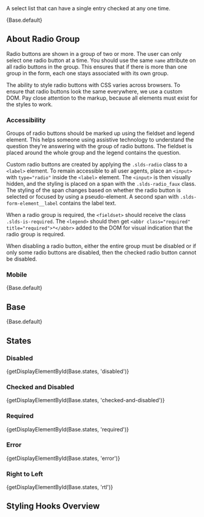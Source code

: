 
<div className="doc lead">
  A select list that can have a single entry checked at any one time.
</div>

<CodeView exampleOnly>{Base.default}</CodeView>

## About Radio Group

Radio buttons are shown in a group of two or more. The user can only select one radio button at a time. You should use the same `name` attribute on all radio buttons in the group. This ensures that if there is more than one group in the form, each one stays associated with its own group.

The ability to style radio buttons with CSS varies across browsers. To ensure that radio buttons look the same everywhere, we use a custom DOM. Pay close attention to the markup, because all elements must exist for the styles to work.

### Accessibility

Groups of radio buttons should be marked up using the fieldset and legend element. This helps someone using assistive technology to understand the question they're answering with the group of radio buttons. The fieldset is placed around the whole group and the legend contains the question.

Custom radio buttons are created by applying the `.slds-radio` class to a `<label>` element. To remain accessible to all user agents, place an `<input>` with `type="radio"` inside the `<label>` element. The `<input>` is then visually hidden, and the styling is placed on a span with the `.slds-radio_faux` class. The styling of the span changes based on whether the radio button is selected or focused by using a pseudo-element. A second span with `.slds-form-element__label` contains the label text.

When a radio group is required, the `<fieldset>` should receive the class `.slds-is-required`. The `<legend>` should then get `<abbr class="required" title="required">*</abbr>` added to the DOM for visual indication that the radio group is required.

When disabling a radio button, either the entire group must be disabled or if only some radio buttons are disabled, then the checked radio button cannot be disabled.

### Mobile

<MobileBlurb patternSpecificText="radio groups will have an increased size to accommodate tapping with a finger instead of the more precise mouse cursor" />

<CodeView frameOnly>{Base.default}</CodeView>

## Base

<CodeView>{Base.default}</CodeView>

## States

### Disabled

<CodeView>{getDisplayElementById(Base.states, 'disabled')}</CodeView>

### Checked and Disabled

<CodeView>
  {getDisplayElementById(Base.states, 'checked-and-disabled')}
</CodeView>

### Required

<CodeView>{getDisplayElementById(Base.states, 'required')}</CodeView>

### Error

<CodeView>{getDisplayElementById(Base.states, 'error')}</CodeView>

### Right to Left

<CodeView>{getDisplayElementById(Base.states, 'rtl')}</CodeView>

## Styling Hooks Overview

<StylingHooksTable name="radio-group" type="component" />
